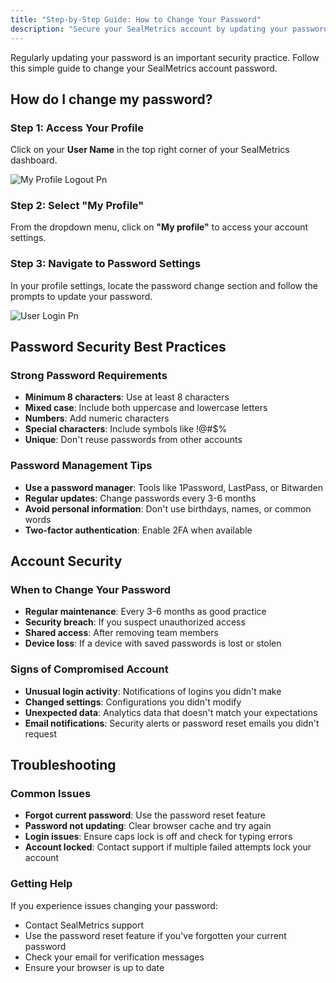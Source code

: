 ```yaml
---
title: "Step-by-Step Guide: How to Change Your Password"
description: "Secure your SealMetrics account by updating your password regularly"
---
```


Regularly updating your password is an important security practice. Follow this simple guide to change your SealMetrics account password.

## How do I change my password?

### Step 1: Access Your Profile

Click on your **User Name** in the top right corner of your SealMetrics dashboard.

![My Profile Logout Pn](/images/my-profile-logout.png)

### Step 2: Select "My Profile"

From the dropdown menu, click on **"My profile"** to access your account settings.

### Step 3: Navigate to Password Settings

In your profile settings, locate the password change section and follow the prompts to update your password.

![User Login Pn](/images/user-login.png)

## Password Security Best Practices

### Strong Password Requirements

- **Minimum 8 characters**: Use at least 8 characters
- **Mixed case**: Include both uppercase and lowercase letters
- **Numbers**: Add numeric characters
- **Special characters**: Include symbols like \!@#\$%
- **Unique**: Don't reuse passwords from other accounts

### Password Management Tips

- **Use a password manager**: Tools like 1Password, LastPass, or Bitwarden
- **Regular updates**: Change passwords every 3-6 months
- **Avoid personal information**: Don't use birthdays, names, or common words
- **Two-factor authentication**: Enable 2FA when available

## Account Security

### When to Change Your Password

- **Regular maintenance**: Every 3-6 months as good practice
- **Security breach**: If you suspect unauthorized access
- **Shared access**: After removing team members
- **Device loss**: If a device with saved passwords is lost or stolen

### Signs of Compromised Account

- **Unusual login activity**: Notifications of logins you didn't make
- **Changed settings**: Configurations you didn't modify
- **Unexpected data**: Analytics data that doesn't match your expectations
- **Email notifications**: Security alerts or password reset emails you didn't request

## Troubleshooting

### Common Issues

- **Forgot current password**: Use the password reset feature
- **Password not updating**: Clear browser cache and try again
- **Login issues**: Ensure caps lock is off and check for typing errors
- **Account locked**: Contact support if multiple failed attempts lock your account

### Getting Help

If you experience issues changing your password:

- Contact SealMetrics support
- Use the password reset feature if you've forgotten your current password
- Check your email for verification messages
- Ensure your browser is up to date